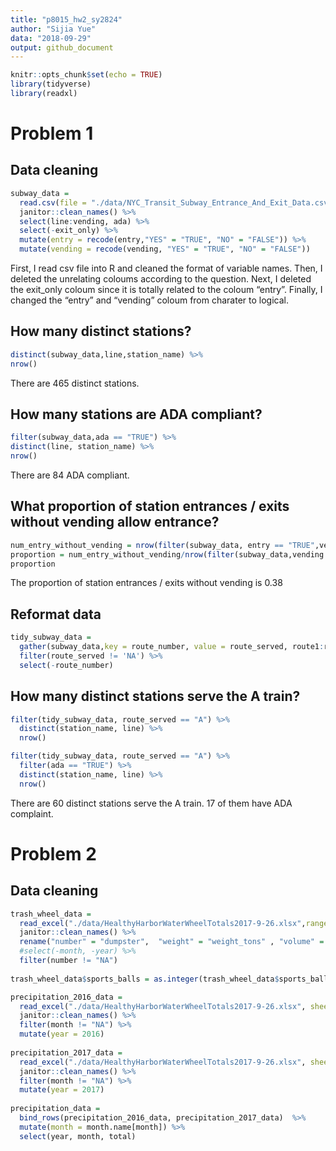 ```yaml
---
title: "p8015_hw2_sy2824"
author: "Sijia Yue"
data: "2018-09-29"
output: github_document
---
```


```r
knitr::opts_chunk$set(echo = TRUE)
library(tidyverse)
library(readxl)
```

# Problem 1

## Data cleaning
```r
subway_data = 
  read.csv(file = "./data/NYC_Transit_Subway_Entrance_And_Exit_Data.csv") %>%
  janitor::clean_names() %>%
  select(line:vending, ada) %>%
  select(-exit_only) %>%
  mutate(entry = recode(entry,"YES" = "TRUE", "NO" = "FALSE")) %>%
  mutate(vending = recode(vending, "YES" = "TRUE", "NO" = "FALSE")) 
```

First, I read csv file into R and cleaned the format of variable names. Then, I deleted the unrelating coloums according to the question. Next, I deleted the exit_only coloum since it is totally related to the coloum "entry". Finally, I changed the "entry" and "vending" coloum from charater to logical.

## How many distinct stations?
```r
distinct(subway_data,line,station_name) %>%
nrow()
```
There are 465 distinct stations.


## How many stations are ADA compliant?
```r
filter(subway_data,ada == "TRUE") %>%
distinct(line, station_name) %>%  
nrow()
```
There are 84 ADA compliant.


## What proportion of station entrances / exits without vending allow entrance?
```r
num_entry_without_vending = nrow(filter(subway_data, entry == "TRUE",vending == "FALSE")) 
proportion = num_entry_without_vending/nrow(filter(subway_data,vending == "FALSE"))
proportion
```
The proportion of station entrances / exits without vending is 0.38


## Reformat data
```r
tidy_subway_data =
  gather(subway_data,key = route_number, value = route_served, route1:route11) %>%
  filter(route_served != 'NA') %>% 
  select(-route_number)
```

## How many distinct stations serve the A train? 

```r


filter(tidy_subway_data, route_served == "A") %>%
  distinct(station_name, line) %>%
  nrow()

filter(tidy_subway_data, route_served == "A") %>%
  filter(ada == "TRUE") %>%
  distinct(station_name, line) %>%
  nrow()
```
There are 60 distinct stations serve the A train. 17 of them have ADA complaint.

# Problem 2

## Data cleaning
```r
trash_wheel_data = 
  read_excel("./data/HealthyHarborWaterWheelTotals2017-9-26.xlsx",range = 'A2:N256') %>% 
  janitor::clean_names() %>%
  rename("number" = "dumpster",  "weight" = "weight_tons" , "volume" = "volume_cubic_yards")  %>% 
  #select(-month, -year) %>% 
  filter(number != "NA")  
  
trash_wheel_data$sports_balls = as.integer(trash_wheel_data$sports_balls)
```

```r
precipitation_2016_data = 
  read_excel("./data/HealthyHarborWaterWheelTotals2017-9-26.xlsx", sheet = "2016 Precipitation", range = 'A2:B15') %>%
  janitor::clean_names() %>% 
  filter(month != "NA") %>% 
  mutate(year = 2016) 
  
precipitation_2017_data = 
  read_excel("./data/HealthyHarborWaterWheelTotals2017-9-26.xlsx", sheet = "2017 Precipitation", range = 'A2:B15') %>%
  janitor::clean_names() %>% 
  filter(month != "NA") %>% 
  mutate(year = 2017) 
    
precipitation_data = 
  bind_rows(precipitation_2016_data, precipitation_2017_data)  %>% 
  mutate(month = month.name[month]) %>% 
  select(year, month, total)
```


